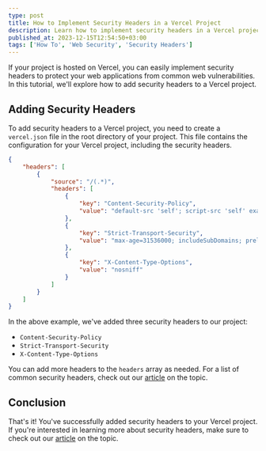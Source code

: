 ```yaml
---
type: post
title: How to Implement Security Headers in a Vercel Project
description: Learn how to implement security headers in a Vercel project to protect your web applications from common web vulnerabilities.
published_at: 2023-12-15T12:54:50+03:00
tags: ['How To', 'Web Security', 'Security Headers']
---
```


If your project is hosted on Vercel, you can easily implement security headers to protect your web applications from common web vulnerabilities. In this tutorial, we'll explore how to add security headers to a Vercel project.

## Adding Security Headers

To add security headers to a Vercel project, you need to create a `vercel.json` file in the root directory of your project. This file contains the configuration for your Vercel project, including the security headers.

```json
{
	"headers": [
		{
			"source": "/(.*)",
			"headers": [
				{
					"key": "Content-Security-Policy",
					"value": "default-src 'self'; script-src 'self' example.com; style-src 'self' example.com;"
				},
				{
					"key": "Strict-Transport-Security",
					"value": "max-age=31536000; includeSubDomains; preload;"
				},
				{
					"key": "X-Content-Type-Options",
					"value": "nosniff"
				}
			]
		}
	]
}
```

In the above example, we've added three security headers to our project:

- `Content-Security-Policy`
- `Strict-Transport-Security`
- `X-Content-Type-Options`

You can add more headers to the `headers` array as needed. For a list of common security headers, check out our [article](/security-headers) on the topic.

## Conclusion

That's it! You've successfully added security headers to your Vercel project. If you're interested in learning more about security headers, make sure to check out our [article](/security-headers) on the topic.
